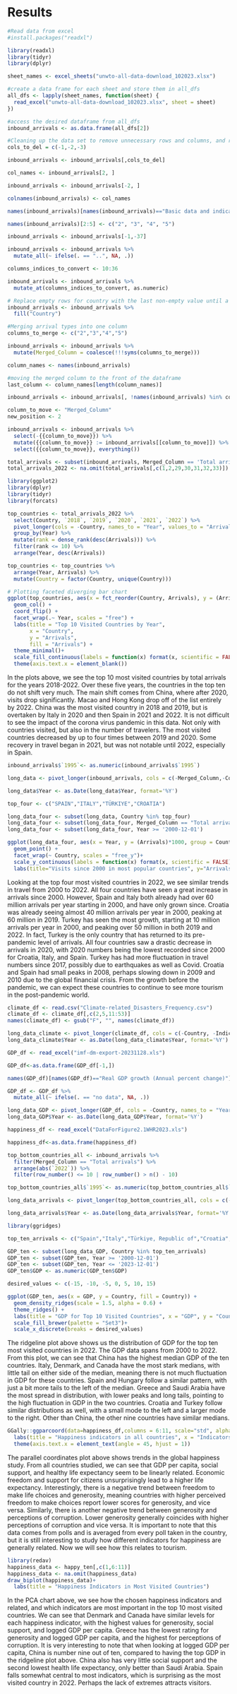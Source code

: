 # Results

```r
#Read data from excel
#install.packages("readxl")

library(readxl)
library(tidyr)
library(dplyr)

sheet_names <- excel_sheets("unwto-all-data-download_102023.xlsx")

#create a data frame for each sheet and store them in all_dfs
all_dfs <- lapply(sheet_names, function(sheet) {
  read_excel("unwto-all-data-download_102023.xlsx", sheet = sheet)
})
```

```r

#access the desired dataframe from all_dfs
inbound_arrivals <- as.data.frame(all_dfs[2])

#Cleaning up the data set to remove unnecessary rows and columns, and rename/change type of columns
cols_to_del = c(-1,-2,-3)

inbound_arrivals <- inbound_arrivals[,cols_to_del]

col_names <- inbound_arrivals[2, ]

inbound_arrivals <- inbound_arrivals[-2, ]

colnames(inbound_arrivals) <- col_names

names(inbound_arrivals)[names(inbound_arrivals)=="Basic data and indicators"] <- "Country"

names(inbound_arrivals)[2:5] <- c("2", "3", "4", "5")

inbound_arrivals <- inbound_arrivals[-1,-37]

inbound_arrivals <- inbound_arrivals %>%
  mutate_all(~ ifelse(. == "..", NA, .))

columns_indices_to_convert <- 10:36

inbound_arrivals <- inbound_arrivals %>%
  mutate_at(columns_indices_to_convert, as.numeric)
```

```r

# Replace empty rows for country with the last non-empty value until a new value appears
inbound_arrivals <- inbound_arrivals %>%
  fill("Country")

#Merging arrival types into one column
columns_to_merge <- c("2","3","4","5") 

inbound_arrivals <- inbound_arrivals %>%
  mutate(Merged_Column = coalesce(!!!syms(columns_to_merge)))

column_names <- names(inbound_arrivals)

#moving the merged column to the front of the dataframe
last_column <- column_names[length(column_names)]

inbound_arrivals <- inbound_arrivals[, !names(inbound_arrivals) %in% columns_to_merge]

column_to_move <- "Merged_Column"
new_position <- 2

inbound_arrivals <- inbound_arrivals %>%
  select(-{{column_to_move}}) %>%
  mutate({{column_to_move}} := inbound_arrivals[[column_to_move]]) %>%
  select({{column_to_move}}, everything())
```

```r
total_arrivals <- subset(inbound_arrivals, Merged_Column == 'Total arrivals')
total_arrivals_2022 <- na.omit(total_arrivals[,c(1,2,29,30,31,32,33)])
```

```r
library(ggplot2)
library(dplyr)
library(tidyr)
library(forcats)

top_countries <- total_arrivals_2022 %>%
  select(Country, `2018`, `2019`, `2020`, `2021`, `2022`) %>%
  pivot_longer(cols = -Country, names_to = "Year", values_to = "Arrivals") %>%
  group_by(Year) %>%
  mutate(rank = dense_rank(desc(Arrivals))) %>%
  filter(rank <= 10) %>%
  arrange(Year, desc(Arrivals))

top_countries <- top_countries %>%
  arrange(Year, Arrivals) %>%
  mutate(Country = factor(Country, unique(Country))) 

# Plotting faceted diverging bar chart
ggplot(top_countries, aes(x = fct_reorder(Country, Arrivals), y = (Arrivals)*1000, fill = (Arrivals)*1000)) +
  geom_col() +
  coord_flip() +
  facet_wrap(.~ Year, scales = "free") +
  labs(title = "Top 10 Visited Countries by Year",
       x = "Country",
       y = "Arrivals",
       fill = "Arrivals") +
  theme_minimal()+
  scale_fill_continuous(labels = function(x) format(x, scientific = FALSE))+
  theme(axis.text.x = element_blank())
```

In the plots above, we see the top 10 most visited countries by total arrivals for the years 2018-2022. Over these five years, the countries in the top ten do not shift very much. The main shift comes from China, where after 2020, visits drop significantly. Macao and Hong Kong drop off of the list entirely by 2022. China was the most visited country in 2018 and 2019, but is overtaken by Italy in 2020 and then Spain in 2021 and 2022. It is not difficult to see the impact of the corona virus pandemic in this data. Not only with countries visited, but also in the number of travelers. The most visited countries decreased by up to four times between 2019 and 2020. Some recovery in travel began in 2021, but was not notable until 2022, especially in Spain.

```r
inbound_arrivals$`1995`<- as.numeric(inbound_arrivals$`1995`)

long_data <- pivot_longer(inbound_arrivals, cols = c(-Merged_Column,-Country, -Units, -Notes, -Series), names_to = "Year", values_to = "Arrivals")

long_data$Year <- as.Date(long_data$Year, format='%Y')

top_four <- c("SPAIN","ITALY","TÜRKIYE","CROATIA")

long_data_four <- subset(long_data, Country %in% top_four)
long_data_four <- subset(long_data_four, Merged_Column == "Total arrivals")
long_data_four <- subset(long_data_four, Year >= '2000-12-01')

ggplot(long_data_four, aes(x = Year, y = (Arrivals)*1000, group = Country, color = Country)) +
  geom_point() +
  facet_wrap(~ Country, scales = "free_y")+
  scale_y_continuous(labels = function(x) format(x, scientific = FALSE))+
  labs(title="Visits since 2000 in most popular countries", y="Arrivals")
```

Looking at the top four most visited countries in 2022, we see similar trends in travel from 2000 to 2022. All four countries have seen a great increase in arrivals since 2000. However, Spain and Italy both already had over 60 million arrivals per year starting in 2000, and have only grown since. Croatia was already seeing almost 40 million arrivals per year in 2000, peaking at 60 million in 2019. Turkey has seen the most growth, starting at 10 million arrivals per year in 2000, and peaking over 50 million in both 2019 and 2022. In fact, Turkey is the only country that has returned to its pre-pandemic level of arrivals. All four countries saw a drastic decrease in arrivals in 2020, with 2020 numbers being the lowest recorded since 2000 for Croatia, Italy, and Spain. Turkey has had more fluctuation in travel numbers since 2017, possibly due to earthquakes as well as Covid. Croatia and Spain had small peaks in 2008, perhaps slowing down in 2009 and 2010 due to the global financial crisis. From the growth before the pandemic, we can expect these countries to continue to see more tourism in the post-pandemic world.

```r
climate_df <- read.csv("Climate-related_Disasters_Frequency.csv")
climate_df <- climate_df[,c(2,5,11:53)]
names(climate_df) <- gsub("F", "", names(climate_df))

long_data_climate <- pivot_longer(climate_df, cols = c(-Country, -Indicator), names_to = "Year", values_to = "Disasters")
long_data_climate$Year <- as.Date(long_data_climate$Year, format='%Y')
```

```r
GDP_df <- read_excel("imf-dm-export-20231128.xls") 

GDP_df<-as.data.frame(GDP_df[-1,])

names(GDP_df)[names(GDP_df)=="Real GDP growth (Annual percent change)"] <- "Country"

GDP_df <- GDP_df %>%
  mutate_all(~ ifelse(. == "no data", NA, .))

long_data_GDP <- pivot_longer(GDP_df, cols = -Country, names_to = "Year", values_to = "GDP")
long_data_GDP$Year <- as.Date(long_data_GDP$Year, format='%Y')
```

```r
happiness_df <- read_excel("DataForFigure2.1WHR2023.xls")

happiness_df<-as.data.frame(happiness_df)
```

```r
top_bottom_countries_all <- inbound_arrivals %>%
  filter(Merged_Column == "Total arrivals") %>%
  arrange(abs(`2022`)) %>%
  filter(row_number() <= 10 | row_number() > n() - 10)

top_bottom_countries_all$`1995`<- as.numeric(top_bottom_countries_all$`1995`)

long_data_arrivals <- pivot_longer(top_bottom_countries_all, cols = c(-Merged_Column,-Country, -Units, -Notes, -Series), names_to = "Year", values_to = "Arrivals")

long_data_arrivals$Year <- as.Date(long_data_arrivals$Year, format='%Y')
```

```r
library(ggridges)

top_ten_arrivals <- c("Spain","Italy","Türkiye, Republic of","Croatia","Hungary","Denmark","Greece","China, People's Republic of","Canada","Saudi Arabia")

GDP_ten <- subset(long_data_GDP, Country %in% top_ten_arrivals)
GDP_ten <- subset(GDP_ten, Year >= '2000-12-01')
GDP_ten <- subset(GDP_ten, Year <= '2023-12-01')
GDP_ten$GDP <- as.numeric(GDP_ten$GDP)

desired_values <- c(-15, -10, -5, 0, 5, 10, 15) 

ggplot(GDP_ten, aes(x = GDP, y = Country, fill = Country)) +
  geom_density_ridges(scale = 1.5, alpha = 0.6) +
  theme_ridges() +
  labs(title = "GDP for Top 10 Visited Countries", x = "GDP", y = "Country") +
  scale_fill_brewer(palette = "Set3")+
  scale_x_discrete(breaks = desired_values)
```

The ridgeline plot above shows us the distribution of GDP for the top ten most visited countries in 2022. The GDP data spans from 2000 to 2022. From this plot, we can see that China has the highest median GDP of the ten countries. Italy, Denmark, and Canada have the most stark medians, with little tail on either side of the median, meaning there is not much fluctuation in GDP for these countries. Spain and Hungary follow a similar pattern, with just a bit more tails to the left of the median. Greece and Saudi Arabia have the most spread in distribution, with lower peaks and long tails, pointing to the high fluctuation in GDP in the two countries. Croatia and Turkey follow similar distributions as well, with a small mode to the left and a larger mode to the right. Other than China, the other nine countries have similar medians.

```r
GGally::ggparcoord(data=happiness_df,columns = 6:11, scale="std", alphaLines = 0.5)+
  labs(title = "Happiness indicators in all countries", x = "Indicators", y = "Value")+
  theme(axis.text.x = element_text(angle = 45, hjust = 1))
```

The parallel coordinates plot above shows trends in the global happiness study. From all countries studied, we can see that GDP per capita, social support, and healthy life expectancy seem to be linearly related. Economic freedom and support for citizens unsurprisingly lead to a higher life expectancy. Interestingly, there is a negative trend between freedom to make life choices and generosity, meaning countries with higher perceived freedom to make choices report lower scores for generosity, and vice versa. Similarly, there is another negative trend between generosity and perceptions of corruption. Lower generosity generally coincides with higher perceptions of corruption and vice versa. It is important to note that this data comes from polls and is averaged from every poll taken in the country, but it is still interesting to study how different indicators for happiness are generally related. Now we will see how this relates to tourism.

```r
library(redav)
happiness_data <- happy_ten[,c(1,6:11)]
happiness_data <- na.omit(happiness_data)
draw_biplot(happiness_data)+
  labs(title = "Happiness Indicators in Most Visited Countries")

```

In the PCA chart above, we see how the chosen happiness indicators and related, and which indicators are most important in the top 10 most visited countries. We can see that Denmark and Canada have similar levels for each happiness indicator, with the highest values for generosity, social support, and logged GDP per capita. Greece has the lowest rating for generosity and logged GDP per capita, and the highest for perceptions of corruption. It is very interesting to note that when looking at logged GDP per capita, China is number nine out of ten, compared to having the top GDP in the ridgeline plot above. China also has very little social support and the second lowest health life expectancy, only better than Saudi Arabia. Spain falls somewhat central to most indicators, which is surprising as the most visited country in 2022. Perhaps the lack of extremes attracts visitors.
